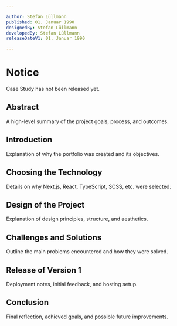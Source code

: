 ```yaml
---

author: Stefan Lüllmann
published: 01. Januar 1990
designedBy: Stefan Lüllmann
developedBy: Stefan Lüllmann
releaseDateV1: 01. Januar 1990

---
```


# Notice
Case Study has not been released yet.

## Abstract
A high-level summary of the project goals, process, and outcomes.

## Introduction
Explanation of why the portfolio was created and its objectives.

## Choosing the Technology
Details on why Next.js, React, TypeScript, SCSS, etc. were selected.

## Design of the Project
Explanation of design principles, structure, and aesthetics.

## Challenges and Solutions
Outline the main problems encountered and how they were solved.

## Release of Version 1
Deployment notes, initial feedback, and hosting setup.

## Conclusion
Final reflection, achieved goals, and possible future improvements.
